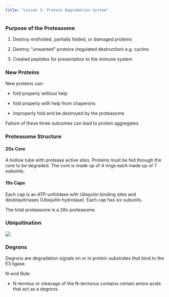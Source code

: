 ```yaml
---
title: "Lesson 3: Protein Degradation System"
---
```


### Purpose of the Proteasome

1.  Destroy misfolded, partially folded, or damaged proteins

2.  Destroy "unwanted" proteins (regulated destruction) e.g. cyclins

3.  Created peptides for presentation to the immune system

### New Proteins

New proteins can:

-   fold properly without help

-   fold properly with help from chaperons

-   improperly fold and be destroyed by the proteasome

Failure of these three outcomes can lead to protein aggregates.

### Proteasome Structure

#### 20s Core

A hollow tube with protease active sites. Proteins must be fed through the core to be degraded. The core is made up of 4 rings each made up of 7 subunits.

#### 19s Caps

Each cap is an ATP-unfoldase with Ubiquitin binding sites and deubiquitinases (Ubiquitin hydrolase). Each cap has six subunits.

The total proteasome is a 26s proteasome.

### Ubiquitination

![](Screenshot 2023-01-19 141121.jpg)

### Degrons

Degrons are degradation signals on or in protein substrates that bind to the E3 ligase.

N-end Rule:

-   N-termius or cleavage of the N-terminus contains certain amino acids that act as a degrons.